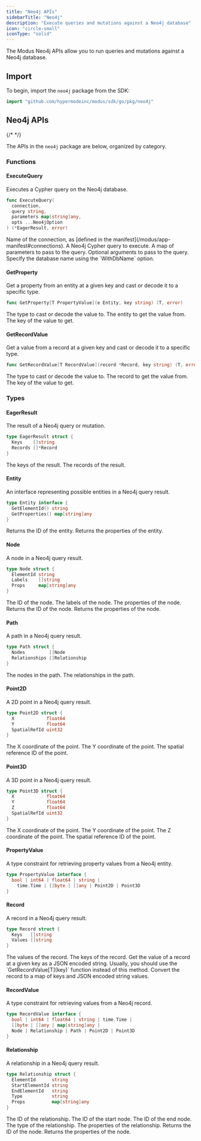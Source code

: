 ```yaml
---
title: "Neo4j APIs"
sidebarTitle: "Neo4j"
description: "Execute queries and mutations against a Neo4j database"
icon: "circle-small"
iconType: "solid"
---
```



<SdkHeader language="Go" feature="Neo4j" />

The Modus Neo4j APIs allow you to run queries and mutations against a Neo4j
database.

## Import

To begin, import the `neo4j` package from the SDK:

```go
import "github.com/hypermodeinc/modus/sdk/go/pkg/neo4j"
```

## Neo4j APIs

{/* <!-- vale Google.Headings = NO --> */}

The APIs in the `neo4j` package are below, organized by category.

<SdkTip />

### Functions

#### ExecuteQuery

Executes a Cypher query on the Neo4j database.

```go
func ExecuteQuery(
  connection,
  query string,
  parameters map[string]any,
  opts ...Neo4jOption
) (*EagerResult, error)
```

<ResponseField name="connection" type="string" required>
  Name of the connection, as [defined in the
  manifest](/modus/app-manifest#connections).
</ResponseField>

<ResponseField name="query" type="string" required>
  A Neo4j Cypher query to execute.
</ResponseField>

<ResponseField name="parameters" type="map[string]any" required>
  A map of parameters to pass to the query.
</ResponseField>

<ResponseField name="opts" type="Neo4jOption">
  Optional arguments to pass to the query. Specify the database name using the
  `WithDbName` option.
</ResponseField>

#### GetProperty

Get a property from an entity at a given key and cast or decode it to a specific
type.

```go
func GetProperty[T PropertyValue](e Entity, key string) (T, error)
```

<ResponseField name="T" type="PropertyValue" required>
  The type to cast or decode the value to.
</ResponseField>

<ResponseField name="e" type="Entity" required>
  The entity to get the value from.
</ResponseField>

<ResponseField name="key" type="string" required>
  The key of the value to get.
</ResponseField>

#### GetRecordValue

Get a value from a record at a given key and cast or decode it to a specific
type.

```go
func GetRecordValue[T RecordValue](record *Record, key string) (T, error)
```

<ResponseField name="T" type="RecordValue" required>
  The type to cast or decode the value to.
</ResponseField>

<ResponseField name="record" type="*Record" required>
  The record to get the value from.
</ResponseField>

<ResponseField name="key" type="string" required>
  The key of the value to get.
</ResponseField>

### Types

#### EagerResult

The result of a Neo4j query or mutation.

```go
type EagerResult struct {
  Keys    []string
  Records []*Record
}
```

<ResponseField name="Keys" type="[]string">
  The keys of the result.
</ResponseField>

<ResponseField name="Records" type="[]*Record">
  The records of the result.
</ResponseField>

#### Entity

An interface representing possible entities in a Neo4j query result.

```go
type Entity interface {
  GetElementId() string
  GetProperties() map[string]any
}
```

<ResponseField name="GetElementId()" type="method">
  Returns the ID of the entity.
</ResponseField>

<ResponseField name="GetProperties()" type="method">
  Returns the properties of the entity.
</ResponseField>

#### Node

A node in a Neo4j query result.

```go
type Node struct {
  ElementId string
  Labels    []string
  Props     map[string]any
}
```

<ResponseField name="ElementId" type="string">
  The ID of the node.
</ResponseField>

<ResponseField name="Labels" type="[]string">
  The labels of the node.
</ResponseField>

<ResponseField name="Props" type="map[string]any">
  The properties of the node.
</ResponseField>

<ResponseField name="GetElementId()" type="method">
  Returns the ID of the node.
</ResponseField>

<ResponseField name="GetProperties()" type="method">
  Returns the properties of the node.
</ResponseField>

#### Path

A path in a Neo4j query result.

```go
type Path struct {
  Nodes         []Node
  Relationships []Relationship
}
```

<ResponseField name="Nodes" type="[]Node">
  The nodes in the path.
</ResponseField>

<ResponseField name="Relationships" type="[]Relationship">
  The relationships in the path.
</ResponseField>

#### Point2D

A 2D point in a Neo4j query result.

```go
type Point2D struct {
  X            float64
  Y            float64
  SpatialRefId uint32
}
```

<ResponseField name="X" type="float64">
  The X coordinate of the point.
</ResponseField>

<ResponseField name="Y" type="float64">
  The Y coordinate of the point.
</ResponseField>

<ResponseField name="SpatialRefId" type="uint32">
  The spatial reference ID of the point.
</ResponseField>

#### Point3D

A 3D point in a Neo4j query result.

```go
type Point3D struct {
  X            float64
  Y            float64
  Z            float64
  SpatialRefId uint32
}
```

<ResponseField name="X" type="float64">
  The X coordinate of the point.
</ResponseField>

<ResponseField name="Y" type="float64">
  The Y coordinate of the point.
</ResponseField>

<ResponseField name="Z" type="float64">
  The Z coordinate of the point.
</ResponseField>

<ResponseField name="SpatialRefId" type="uint32">
  The spatial reference ID of the point.
</ResponseField>

#### PropertyValue

A type constraint for retrieving property values from a Neo4j entity.

```go
type PropertyValue interface {
  bool | int64 | float64 | string |
    time.Time | []byte | []any | Point2D | Point3D
}
```

#### Record

A record in a Neo4j query result.

```go
type Record struct {
  Keys   []string
  Values []string
}
```

<ResponseField name="Values" type="[]string">
  The values of the record.
</ResponseField>

<ResponseField name="Keys" type="[]string">
  The keys of the record.
</ResponseField>

<ResponseField name="Get(key)" type="method">
  Get the value of a record at a given key as a JSON encoded string.

  <Info>
    Usually, you should use the `GetRecordValue[T](key)` function instead of this method.
  </Info>
</ResponseField>

<ResponseField name="AsMap()" type="method">
  Convert the record to a map of keys and JSON encoded string values.
</ResponseField>

#### RecordValue

A type constraint for retrieving values from a Neo4j record.

```go
type RecordValue interface {
  bool | int64 | float64 | string | time.Time |
  []byte | []any | map[string]any |
  Node | Relationship | Path | Point2D | Point3D
}
```

#### Relationship

A relationship in a Neo4j query result.

```go
type Relationship struct {
  ElementId      string
  StartElementId string
  EndElementId   string
  Type           string
  Props          map[string]any
}
```

<ResponseField name="ElementId" type="string">
  The ID of the relationship.
</ResponseField>

<ResponseField name="StartElementId" type="string">
  The ID of the start node.
</ResponseField>

<ResponseField name="EndElementId" type="string">
  The ID of the end node.
</ResponseField>

<ResponseField name="Type" type="string">
  The type of the relationship.
</ResponseField>

<ResponseField name="Props" type="map[string]any">
  The properties of the relationship.
</ResponseField>

<ResponseField name="GetElementId()" type="method">
  Returns the ID of the node.
</ResponseField>

<ResponseField name="GetProperties()" type="method">
  Returns the properties of the node.
</ResponseField>
